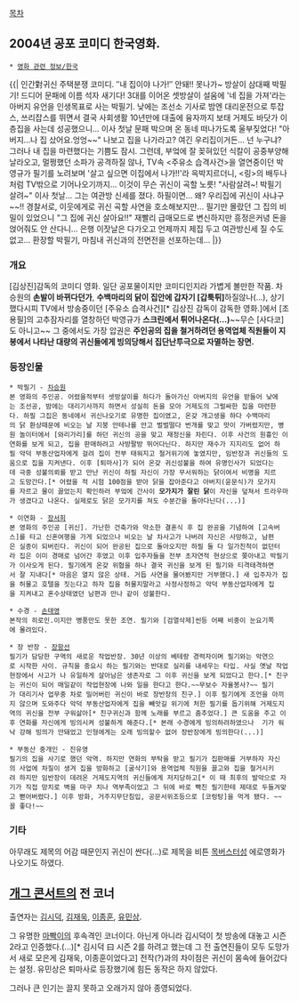 [[목차]]

== 2004년 공포 코미디 한국영화.  ==
 * [[영화 관련 정보/한국]]


{{|
인간對귀신 주택분쟁 코미디. ″내 집이야 나가!″ 안돼!! 못나가~
방살이 삼대째 박필기! 드디어 문패에 이름 석자 새기다! 3대를 이어온 셋방살이 설움에 '네 집을 가져'라는 아버지 유언을 인생목표로 사는 박필기. 낮에는 조선소 기사로 밤엔 대리운전으로 투잡스, 쓰리잡스를 뛰면서 결국 사회생활 10년만에 대출에 융자까지 보태 거제도 바닷가 이층집을 사는데 성공했으니... 이사 첫날 문패 박으며 온 동네 떠나가도록 울부짖었다! "아버지...나 집 샀어요.엉엉~~"
나보고 집을 나가라고? 여긴 우리집이거든... 넌 누구냐? 그러나 내 집을 마련했다는 기쁨도 잠시. 그런데, 부엌에 잘 꽂혀있던 식칼이 공중부양해 날라오고, 멀쩡했던 소파가 공격하질 않나, TV속 <주유소 습격사건>을 열연중이던 박영규가 필기를 노려보며 '살고 싶으면 이집에서 나가!!'라 윽박지르더니, <링>의 배두나처럼 TV밖으로 기어나오기까지... 이것이 무슨 귀신이 곡할 노릇! "사람살려~! 박필기 살려~" 이사 첫날... 그는 여관방 신세를 졌다.
하필이면... 왜? 우리집에 귀신이 사냐구~~!! 경찰서로, 이웃에게로 귀신 곡할 사연을 호소해보지만... 필기만 몰랐던 그 집의 비밀이 있었으니 "그 집에 귀신 살아요!!" 재빨리 급매모드로 변신하지만 흥정은커녕 돈을 얹어줘도 안 산다니... 은행 이잣날은 다가오고 언제까지 제집 두고 여관방신세 질 수도 없고... 환장할 박필기, 마침내 귀신과의 전면전을 선포하는데...
|}}

=== 개요 ===

[김상진]감독의 코미디 영화. 일단 공포물이지만 코미디인지라 가볍게 볼만한 작품. 차승원의 '''손발이 바뀌다던가''', '''수백마리의 닭이 집안에 갑자기 [갑툭튀]'''하질않나(...), 상기했다시피 TV에서 방송중이던 [주유소 습격사건][* 김상진 감독이 감독한 영화.]에서 [조용필]의 고추잠자리를 열창하던 박영규가 '''스크린에서 튀어나온다(...)'''~~무슨 [사다코]도 아니고~~ 그 중에서도 가장 압권은 '''주인공의 집을 철거하려던 용역업체 직원들이 지붕에서 나타난 대량의 귀신들에게 빙의당해서 집단난투극으로 자멸하는 장면.'''

=== 등장인물 ===
 * 박필기 - [[차승원]]
 본 영화의 주인공. 어렸을적부터 셋방살이를 하다가 돌아가신 아버지의 유언을 받들어 낮에는 조선공, 밤에는 대리기사까지 하면서 성실히 돈을 모아 거제도의 그럴싸한 집을 마련한다. 하필 그집은 동네에서 귀신나오기로 유명한 집이였고, 온갖 개고생을 하다 수백마리의 닭 환상때문에 비오는 날 지붕 안테나를 안고 벌벌떨다 번개를 맞고 맛이 가버렸지만, 병원 놀이터에서 [와리가리]를 하던 귀신의 공을 맞고 재정신을 차린다. 이후 사건의 원흉인 이연화를 보게 되고, 집을 판매하려고 사방팔방 뛰어다닌다. 하지만 재수가 지지리도 없어 하필 악덕 부동산업자에게 걸려 집이 전부 태워지고 철거위기에 놓였지만, 임반장과 귀신들의 도움으로 집을 지켜낸다. 이후 [퇴마사]가 되어 온갖 귀신성불을 하여 유명인사가 되었다는데 극중 성불의뢰를 받고 만난 귀신이 하필 자신이 가장 무서워하는 닭이여서 비명을 지르고 도망간다.[* 어렸을 적 시험 100점을 받아 닭을 잡아준다고 아버지(윤문식)가 모가지를 자르고 물이 끓었는지 확인하러 부엌에 간사이 '''모가지가 잘린 닭'''이 자신을 덮쳐서 트라우마가 생겼다고 나온다. 실제로도 닭은 모가지를 쳐도 수분간을 돌아다닌다(...)]

 * 이연화 - [[장서희]]
 본 영화의 주인공 [귀신]. 가난한 건축가와 약소한 결혼식 후 집 완공을 기념하여 [고속버스]를 타고 신혼여행을 가게 되었으나 비오는 날 차사고가 나버려 자신은 사망하고, 남편은 실종이 되버린다. 귀신이 되어 완공된 집으로 돌아오지만 하필 둘 다 일가친척이 없던터라 집은 이미 경매로 넘어간 후였고 이후 입주자들을 전부 초자연적 현상으로 쫒아내고 박필기가 이사오게 된다. 필기에게 온갖 위협을 하나 결국 귀신을 보게 된 필기와 티격태격하면서 잘 지내다[* 마음은 열지 않은 상태. 거듭 사연을 물어봤지만 거부했다.] 새 입주자가 집을 허물고 호텔을 짓는다고 하자 집을 허물지말라고 사정사정하고 악덕 부동산업자에게 집을 지켜내고 혼수상태였던 남편과 만나 같이 성불한다. 

 * 수경 - [[손태영]]
 본작의 히로인.이지만 병풍만도 못한 조연. 필기와 [검열삭제]씬등 어째 비중이 눈요기쪽에 몰려있다. 

 * 장 반장 - [[장항선]]
 필기가 담당한 구역의 새로운 작업반장. 30년 이상의 베테랑 경력자이며 필기와는 악연으로 시작한 사이. 규칙을 중요시 하는 필기와는 반대로 실리를 내세우는 타입. 사실 옛날 작업현장에서 사고가 나 유일하게 살아남은 생존자로 그 이후 귀신을 보게 되었다고 한다.[* 친구는 귀신이 되어 매일같이 작업현장에 나와 일을 한다고 한다.~~무보수 자율봉사?~~ 필기가 대리기사 업무중 차로 밀어버린 귀신이 바로 장반장의 친구.] 이후 필기에게 조언을 아끼지 않으며 도와주다 악덕 부동산업자에게 집을 빼앗길 위기에 처한 필기를 돕기위해 거제도지역의 귀신을 전부 구워삶아[* 친구귀신과 함께 노래를 부르고 춤추었다.] 큰 도움을 주고 이후 연화를 자신에게 빙의시켜 성불하게 해준다.[* 본래 수경에게 빙의하려하였으나  기가 워낙 강해 빙의가 안돼었고 인형에게는 오래 빙의할수 없어 장반장에게 빙의한다(...)]

 * 부동산 중개인 - 진유영
 필기의 집을 사기로 했던 악역. 하지만 연화의 부탁을 받고 필기가 집판매를 거부하자 자신의 사업에 차질이 생겨 집을 방화하고 [굴삭기]와 용역업체 직원을 끌고와 집을 철거시키려 하지만 임반장이 데려온 거제도지역의 귀신들에게 저지당하고[* 이 때 최후의 발악으로 자기가 직접 망치로 벽을 마구 치나 역부족이었고 그 뒤에 바로 빡친 필기한테 제대로 두들겨맞고 뻗어버렸다.] 이후 방화, 거주지무단침입, 공문서위조등으로 [코렁탕]을 먹게 됐다. ~~꼴 좋다!~~

=== 기타 ===
아무래도 제목의 어감 때문인지 귀신이 싼다(...)로 제목을 비튼 [[목버스터]]성 에로영화가 나오기도 하였다.


== [[개그 콘서트]]의 전 코너 ==

출연자는 [[김시덕]], [[김재욱]], [[이종훈]], [[유민상]].

그 유명한 [[마빡이]]의 후속격인 코너이다. 아닌게 아니라 김시덕이 첫 방송에 대놓고 시즌 2라고 인증했다.(...)[* 김시덕 曰 시즌 2를 하려고 했는데 그 전 출연진들이 모두 도망가서 새로 모은게 김재욱, 이종훈이었다고]
전작(?)과의 차이점은 귀신이 몸속에 들어갔다는 설정. 유민상은 퇴마사로 등장했기에 힘든 동작은 하지 않았다. 

그러나 큰 인기는 끌지 못하고 오래가지 않아 종영되었다.
